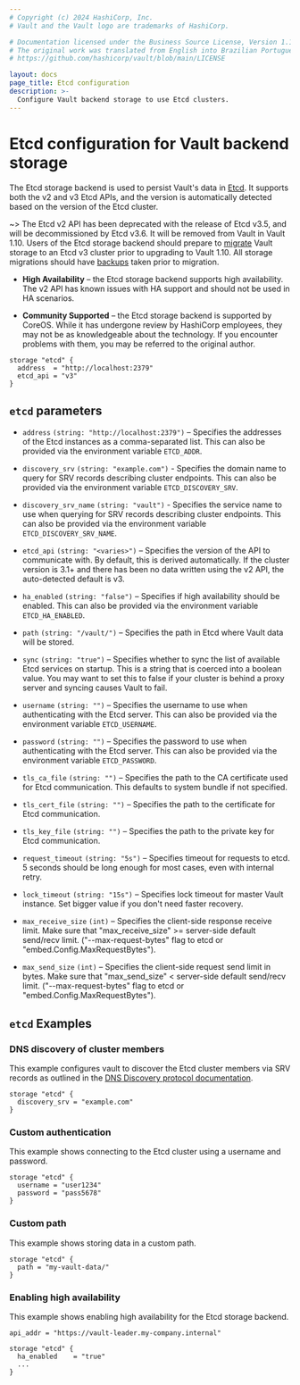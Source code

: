 ```yaml
---
# Copyright (c) 2024 HashiCorp, Inc.
# Vault and the Vault logo are trademarks of HashiCorp.

# Documentation licensed under the Business Source License, Version 1.1.
# The original work was translated from English into Brazilian Portuguese.
# https://github.com/hashicorp/vault/blob/main/LICENSE

layout: docs
page_title: Etcd configuration
description: >-
  Configure Vault backend storage to use Etcd clusters.
---
```


# Etcd configuration for Vault backend storage

The Etcd storage backend is used to persist Vault's data in [Etcd][etcd]. It
supports both the v2 and v3 Etcd APIs, and the version is automatically detected
based on the version of the Etcd cluster.

~> The Etcd v2 API has been deprecated with the release of Etcd v3.5, and will
be decommissioned by Etcd v3.6. It will be removed from Vault in Vault 1.10.
Users of the Etcd storage backend should prepare to
[migrate](/vault/docs/commands/operator/migrate) Vault storage to an Etcd v3 cluster
prior to upgrading to Vault 1.10. All storage migrations should have
[backups](/vault/docs/concepts/storage#backing-up-vault-s-persisted-data) taken prior
to migration.

- **High Availability** – the Etcd storage backend supports high availability.
  The v2 API has known issues with HA support and should not be used in HA
  scenarios.

- **Community Supported** – the Etcd storage backend is supported by CoreOS.
  While it has undergone review by HashiCorp employees, they may not be as
  knowledgeable about the technology. If you encounter problems with them, you
  may be referred to the original author.

```hcl
storage "etcd" {
  address  = "http://localhost:2379"
  etcd_api = "v3"
}
```

## `etcd` parameters

- `address` `(string: "http://localhost:2379")` – Specifies the addresses of the
  Etcd instances as a comma-separated list. This can also be provided via the
  environment variable `ETCD_ADDR`.

- `discovery_srv` `(string: "example.com")` - Specifies the domain name to
  query for SRV records describing cluster endpoints. This can also be provided
  via the environment variable `ETCD_DISCOVERY_SRV`.

- `discovery_srv_name` `(string: "vault")` - Specifies the service name to use
  when querying for SRV records describing cluster endpoints. This can also be
  provided via the environment variable `ETCD_DISCOVERY_SRV_NAME`.

- `etcd_api` `(string: "<varies>")` – Specifies the version of the API to
  communicate with. By default, this is derived automatically. If the cluster
  version is 3.1+ and there has been no data written using the v2 API, the
  auto-detected default is v3.

- `ha_enabled` `(string: "false")` – Specifies if high availability should be
  enabled. This can also be provided via the environment variable
  `ETCD_HA_ENABLED`.

- `path` `(string: "/vault/")` – Specifies the path in Etcd where Vault data will
  be stored.

- `sync` `(string: "true")` – Specifies whether to sync the list of available
  Etcd services on startup. This is a string that is coerced into a boolean
  value. You may want to set this to false if your cluster is behind a proxy
  server and syncing causes Vault to fail.

- `username` `(string: "")` – Specifies the username to use when authenticating
  with the Etcd server. This can also be provided via the environment variable
  `ETCD_USERNAME`.

- `password` `(string: "")` – Specifies the password to use when authenticating
  with the Etcd server. This can also be provided via the environment variable
  `ETCD_PASSWORD`.

- `tls_ca_file` `(string: "")` – Specifies the path to the CA certificate used
  for Etcd communication. This defaults to system bundle if not specified.

- `tls_cert_file` `(string: "")` – Specifies the path to the certificate for
  Etcd communication.

- `tls_key_file` `(string: "")` – Specifies the path to the private key for Etcd
  communication.

- `request_timeout` `(string: "5s")` – Specifies timeout for requests
  to etcd. 5 seconds should be long enough for most cases, even with internal
  retry.

- `lock_timeout` `(string: "15s")` – Specifies lock timeout for master
  Vault instance. Set bigger value if you don't need faster recovery.

- `max_receive_size` `(int)` – Specifies the client-side response receive limit.
Make sure that "max_receive_size" >= server-side default send/recv limit.
("--max-request-bytes" flag to etcd or "embed.Config.MaxRequestBytes").

- `max_send_size` `(int)` – Specifies the client-side request send limit in bytes.
Make sure that "max_send_size" < server-side default send/recv limit.
("--max-request-bytes" flag to etcd or "embed.Config.MaxRequestBytes").

## `etcd` Examples

### DNS discovery of cluster members

This example configures vault to discover the Etcd cluster members via SRV
records as outlined in the
[DNS Discovery protocol documentation][dns discovery].

```hcl
storage "etcd" {
  discovery_srv = "example.com"
}
```

### Custom authentication

This example shows connecting to the Etcd cluster using a username and password.

```hcl
storage "etcd" {
  username = "user1234"
  password = "pass5678"
}
```

### Custom path

This example shows storing data in a custom path.

```hcl
storage "etcd" {
  path = "my-vault-data/"
}
```

### Enabling high availability

This example shows enabling high availability for the Etcd storage backend.

```hcl
api_addr = "https://vault-leader.my-company.internal"

storage "etcd" {
  ha_enabled    = "true"
  ...
}
```

[etcd]: https://coreos.com/etcd 'Etcd by CoreOS'
[dns discovery]: https://coreos.com/etcd/docs/latest/op-guide/clustering.html#dns-discovery 'Etcd cluster DNS Discovery'
